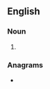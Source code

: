 ==English==

===Noun===
{{head|en|noun plural form}}

# {{plural of|kestrel|lang=en}}

===Anagrams===
* {{anagrams|en|a=eeklrsst|Kestlers|Trekless|skelters}}